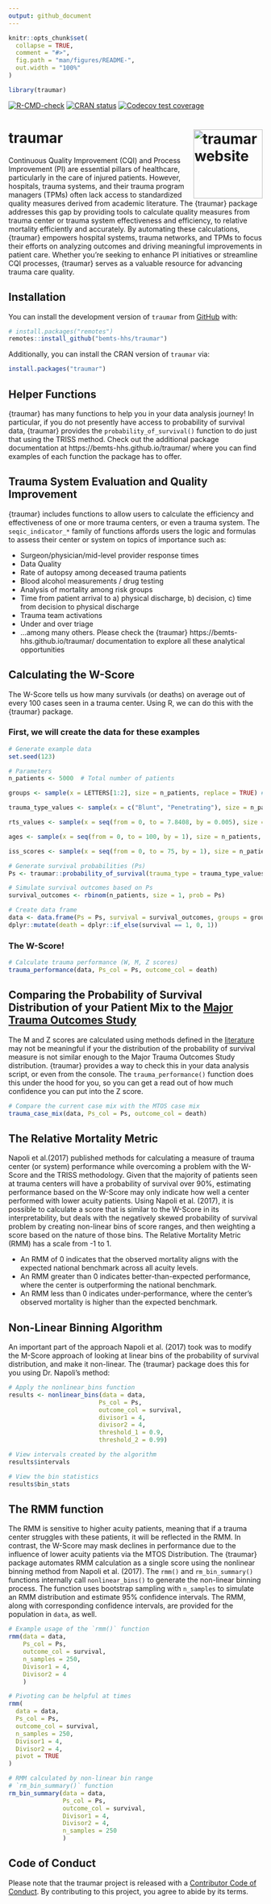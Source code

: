 ```yaml
---
output: github_document
---
```


<!-- README.md is generated from README.Rmd. Please edit that file -->

```r
knitr::opts_chunk$set(
  collapse = TRUE,
  comment = "#>",
  fig.path = "man/figures/README-",
  out.width = "100%"
)

library(traumar)

```

<!-- badges: start -->
[![R-CMD-check](https://github.com/bemts-hhs/traumar/actions/workflows/R-CMD-check.yaml/badge.svg)](https://github.com/bemts-hhs/traumar/actions/workflows/R-CMD-check.yaml)
[![CRAN status](https://www.r-pkg.org/badges/version/traumar)](https://CRAN.R-project.org/package=traumar)
[![Codecov test coverage](https://codecov.io/gh/bemts-hhs/traumar/graph/badge.svg)](https://app.codecov.io/gh/bemts-hhs/traumar)
<!-- badges: end -->

# traumar <a href="https://bemts-hhs.github.io/traumar/"><img src="man/figures/logo.png" align="right" height="137" alt="traumar website" /></a>

Continuous Quality Improvement (CQI) and Process Improvement (PI) are essential
pillars of healthcare, particularly in the care of injured patients. However,
hospitals, trauma systems, and their trauma program managers (TPMs) often lack
access to standardized quality measures derived from academic literature. The
{traumar} package addresses this gap by providing tools to calculate quality
measures from trauma center or trauma system effectiveness and efficiency, to
relative mortality efficiently and accurately. By automating these calculations,
{traumar} empowers hospital systems, trauma networks, and TPMs to focus their
efforts on analyzing outcomes and driving meaningful improvements in patient
care. Whether you're seeking to enhance PI initiatives or streamline CQI
processes, {traumar} serves as a valuable resource for advancing trauma care
quality.

## Installation

You can install the development version of `traumar` from [GitHub](https://github.com/bemts-hhs/traumar) with:

``` r
# install.packages("remotes")
remotes::install_github("bemts-hhs/traumar")
```

Additionally, you can install the CRAN version of `traumar` via:

```r
install.packages("traumar")
```

## Helper Functions

{traumar} has many functions to help you in your data analysis journey! In
particular, if you do not presently have access to probability of survival data,
{traumar} provides the `probability_of_survival()` function to do just that
using the TRISS method. Check out the additional package documentation at
https://bemts-hhs.github.io/traumar/ where you can find examples of each
function the package has to offer.

## Trauma System Evaluation and Quality Improvement
{traumar} includes functions to allow users to calculate the efficiency and
effectiveness of one or more trauma centers, or even a trauma system. The
`seqic_indicator_*` family of functions affords users the logic and formulas to
assess their center or system on topics of importance such as:

- Surgeon/physician/mid-level provider response times
- Data Quality
- Rate of autopsy among deceased trauma patients
- Blood alcohol measurements / drug testing
- Analysis of mortality among risk groups
- Time from patient arrival to a) physical discharge, b) decision, c) time from
  decision to physical discharge
- Trauma team activations
- Under and over triage
- ...among many others.  Please check the {traumar}
  https://bemts-hhs.github.io/traumar/ documentation to explore all these
  analytical opportunities

## Calculating the W-Score

The W-Score tells us how many survivals (or deaths) on average out of every 100
cases seen in a trauma center.  Using R, we can do this with the {traumar}
package.

### First, we will create the data for these examples

```r

# Generate example data
set.seed(123)

# Parameters
n_patients <- 5000  # Total number of patients

groups <- sample(x = LETTERS[1:2], size = n_patients, replace = TRUE) # Arbitrary group labels

trauma_type_values <- sample(x = c("Blunt", "Penetrating"), size = n_patients, replace = TRUE) # Trauma types

rts_values <- sample(x = seq(from = 0, to = 7.8408, by = 0.005), size = n_patients, replace = TRUE) # RTS values

ages <- sample(x = seq(from = 0, to = 100, by = 1), size = n_patients, replace = TRUE) # patient ages

iss_scores <- sample(x = seq(from = 0, to = 75, by = 1), size = n_patients, replace = TRUE) # ISS scores

# Generate survival probabilities (Ps)
Ps <- traumar::probability_of_survival(trauma_type = trauma_type_values, age = ages, rts = rts_values, iss = iss_scores)

# Simulate survival outcomes based on Ps
survival_outcomes <- rbinom(n_patients, size = 1, prob = Ps)

# Create data frame
data <- data.frame(Ps = Ps, survival = survival_outcomes, groups = groups) |>
dplyr::mutate(death = dplyr::if_else(survival == 1, 0, 1))


```

### The W-Score!

```r

# Calculate trauma performance (W, M, Z scores)
trauma_performance(data, Ps_col = Ps, outcome_col = death)

```

## Comparing the Probability of Survival Distribution of your Patient Mix to the [Major Trauma Outcomes Study](https://journals.lww.com/jtrauma/Abstract/1990/11000/The_Major_Trauma_Outcome_Study__Establishing.8.aspx)

The M and Z scores are calculated using methods defined in the
[literature](https://journals.lww.com/jtrauma/abstract/1978/10000/a_method_for_comparing_survival_of_burn_patients.3.aspx)
may not be meaningful if your the distribution of the probability of survival
measure is not similar enough to the Major Trauma Outcomes Study distribution.
{traumar} provides a way to check this in your data analysis script, or even
from the console.  The `trauma_performance()` function does this under the hood
for you, so you can get a read out of how much confidence you can put into the Z
score.

```r

# Compare the current case mix with the MTOS case mix
trauma_case_mix(data, Ps_col = Ps, outcome_col = death)

```

## The Relative Mortality Metric

Napoli et al.(2017) published methods for calculating a measure of trauma center
(or system) performance while overcoming a problem with the W-Score and the
TRISS methodology.  Given that the majority of patients seen at trauma centers
will have a probability of survival over 90%, estimating performance based on
the W-Score may only indicate how well a center performed with lower acuity
patients.  Using Napoli et al. (2017), it is possible to calculate a score that
is similar to the W-Score in its interpretability, but deals with the negatively
skewed probability of survival problem by creating non-linear bins of score
ranges, and then weighting a score based on the nature of those bins.  The
Relative Mortality Metric (RMM) has a scale from -1 to 1.
 
 * An RMM of 0 indicates that the observed mortality aligns with the expected
national benchmark across all acuity levels.
 * An RMM greater than 0 indicates better-than-expected performance, where
the center is outperforming the national benchmark.
 * An RMM less than 0 indicates under-performance, where the center’s observed
mortality is higher than the expected benchmark.

## Non-Linear Binning Algorithm

An important part of the approach Napoli et al. (2017) took was to modify the
M-Score approach of looking at linear bins of the probability of survival
distribution, and make it non-linear.  The {traumar} package does this for you
using Dr. Napoli's method:

``` r

# Apply the nonlinear_bins function
results <- nonlinear_bins(data = data,
                         Ps_col = Ps,
                         outcome_col = survival,
                         divisor1 = 4,
                         divisor2 = 4,
                         threshold_1 = 0.9,
                         threshold_2 = 0.99)

# View intervals created by the algorithm
results$intervals

# View the bin statistics
results$bin_stats


```

## The RMM function

The RMM is sensitive to higher acuity patients, meaning that if a trauma center
struggles with these patients, it will be reflected in the RMM. In contrast, the
W-Score may mask declines in performance due to the influence of lower acuity
patients via the MTOS Distribution. The {traumar} package automates RMM
calculation as a single score using the nonlinear binning method from Napoli et
al. (2017). The `rmm()` and `rm_bin_summary()` functions internally call
`nonlinear_bins()` to generate the non-linear binning process. The function uses
bootstrap sampling with `n_samples` to simulate an RMM distribution and estimate
95% confidence intervals. The RMM, along with corresponding confidence
intervals, are provided for the population in `data`, as well.

```r

# Example usage of the `rmm()` function
rmm(data = data,
    Ps_col = Ps,
    outcome_col = survival,
    n_samples = 250,
    Divisor1 = 4,
    Divisor2 = 4
    )

# Pivoting can be helpful at times
rmm(
  data = data,
  Ps_col = Ps,
  outcome_col = survival,
  n_samples = 250,
  Divisor1 = 4,
  Divisor2 = 4,
  pivot = TRUE
)

# RMM calculated by non-linear bin range
# `rm_bin_summary()` function
rm_bin_summary(data = data,
               Ps_col = Ps,
               outcome_col = survival,
               Divisor1 = 4,
               Divisor2 = 4,
               n_samples = 250
               )

```

## Code of Conduct

Please note that the traumar project is released with a [Contributor Code of Conduct](https://bemts-hhs.github.io/traumar/CODE_OF_CONDUCT.html). By contributing to this project, you agree to abide by its terms.
